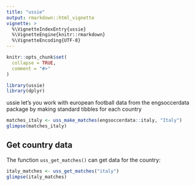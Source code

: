 ```yaml
---
title: "ussie"
output: rmarkdown::html_vignette
vignette: >
  %\VignetteIndexEntry{ussie}
  %\VignetteEngine{knitr::rmarkdown}
  %\VignetteEncoding{UTF-8}
---
```


```r
knitr::opts_chunk$set(
  collapse = TRUE,
  comment = "#>"
)
```

```r
library(ussie)
library(dplyr)
```

ussie let's you work with european football data from the engsoccerdata package by making standard tibbles for each country

```r
matches_italy <- uss_make_matches(engsoccerdata::italy, "Italy")
glimpse(matches_italy)
```

## Get country data

The function `uss_get_matches()` can get data for the country:

```r
italy_matches <- uss_get_matches("italy")
glimpse(italy_matches)
```

